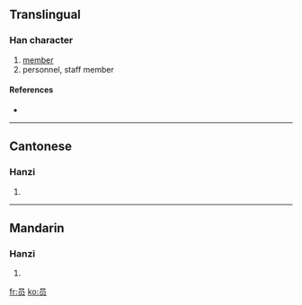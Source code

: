 {{also|員}}
==Translingual==

===Han character===
{{Han char|rn=30|rad=口|as=04|sn=7|four=|canj=口月人 (RBO)}}

# [[member]]
# personnel, staff member

====References====
* {{Han ref|kx=0181.191|hdz=10589.030|uh=5458|ud=21592}}

----

==Cantonese==

===Hanzi===
{{yue-hanzi|jyut=|y=yun4|tra=員}}

# {{defn|Cantonese}}

----

==Mandarin==

===Hanzi===
{{cmn-hanzi|tra=員|pin=[[yuán]] ([[yuan2]]), [[yùn]] ([[yun4]])|wg=yüan<sup>2</sup>, yün<sup>4</sup>}}

# {{defn|Mandarin}}

[[fr:员]]
[[ko:员]]